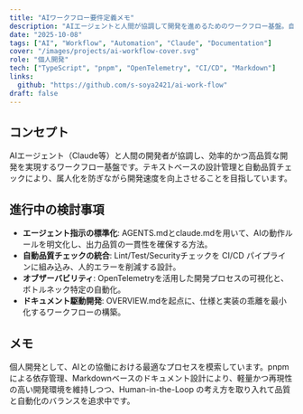 ```yaml
---
title: "AIワークフロー要件定義メモ"
description: "AIエージェントと人間が協調して開発を進めるためのワークフロー基盤。自動化と品質保証を両立する設計を検討しています。"
date: "2025-10-08"
tags: ["AI", "Workflow", "Automation", "Claude", "Documentation"]
cover: "/images/projects/ai-workflow-cover.svg"
role: "個人開発"
tech: ["TypeScript", "pnpm", "OpenTelemetry", "CI/CD", "Markdown"]
links:
  github: "https://github.com/s-soya2421/ai-work-flow"
draft: false
---
```


## コンセプト
AIエージェント（Claude等）と人間の開発者が協調し、効率的かつ高品質な開発を実現するワークフロー基盤です。テキストベースの設計管理と自動品質チェックにより、属人化を防ぎながら開発速度を向上させることを目指しています。

## 進行中の検討事項
- **エージェント指示の標準化**: AGENTS.mdとclaude.mdを用いて、AIの動作ルールを明文化し、出力品質の一貫性を確保する方法。
- **自動品質チェックの統合**: Lint/Test/Securityチェックを CI/CD パイプラインに組み込み、人的エラーを削減する設計。
- **オブザーバビリティ**: OpenTelemetryを活用した開発プロセスの可視化と、ボトルネック特定の自動化。
- **ドキュメント駆動開発**: OVERVIEW.mdを起点に、仕様と実装の乖離を最小化するワークフローの構築。

## メモ
個人開発として、AIとの協働における最適なプロセスを模索しています。pnpmによる依存管理、Markdownベースのドキュメント設計により、軽量かつ再現性の高い開発環境を維持しつつ、Human-in-the-Loop の考え方を取り入れて品質と自動化のバランスを追求中です。
